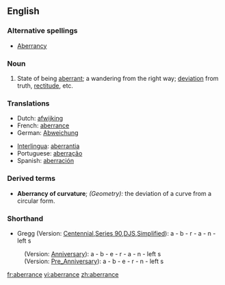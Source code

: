 ==English==

===Alternative spellings===
*[[Aberrancy]]

===Noun===
{{en-noun}}

# State of being [[aberrant]]; a wandering from the right way; [[deviation]] from truth, [[rectitude]], etc.

===Translations===
{{rfc-level|Translations at L3+ (AutoFormat would have corrected level of Translations)}}
{{trans-top}}
*Dutch: [[afwijking]] {{f}}
*French: [[aberrance]] {{f}}
*German: [[Abweichung]] {{f}}
{{trans-mid}}
*[[Interlingua]]: [[aberrantia]]
*Portuguese: [[aberração]] {{f}}
*Spanish: [[aberración]] {{f}}
{{trans-bottom}}

===Derived terms===
*'''Aberrancy of curvature'''; ''(Geometry):'' the deviation of a curve from a circular form.

===Shorthand===

* Gregg (Version: [http://en.wikipedia.org/wiki/Gregg_Shorthand#Centennial_Gregg_Shorthand Centennial],[http://en.wikipedia.org/wiki/Gregg_Shorthand#Series_90_Gregg_Shorthand  Series 90],[http://en.wikipedia.org/wiki/Gregg_Shorthand#Diamond_Jubilee_Gregg_Shorthand  DJS],[http://en.wikipedia.org/wiki/Gregg_Shorthand#Simplified_Gregg_Shorthand Simplified]): a - b - r - a - n - left s
: (Version: [http://en.wikipedia.org/wiki/Gregg_Shorthand#Anniversary_Gregg_Shorthand Anniversary]): a - b - e - r - a - n - left s
: (Version: [http://en.wikipedia.org/wiki/Gregg_Shorthand#Pre_Anniversary_Gregg_Shorthand Pre_Anniversary]): a - b - e - r - n - left s

[[fr:aberrance]]
[[vi:aberrance]]
[[zh:aberrance]]